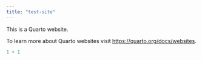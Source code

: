 ```yaml
---
title: "test-site"
---
```


This is a Quarto website.

To learn more about Quarto websites visit <https://quarto.org/docs/websites>.

```r
1 + 1
```
